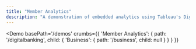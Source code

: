 ```yaml
---
title: "Member Analytics"
description: "A demonstration of embedded analytics using Tableau's Digital Banking dataset"
---
```



<Demo
  basePath='/demos'
  crumbs={{
    'Member Analytics': {
      path: '/digitalbanking',
      child: {
        'Business': {
          path: '/business',
          child: null
        }
      }
    }
  }}
>
  <Business/>
</Demo>
